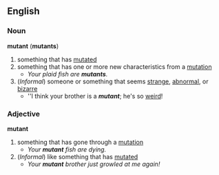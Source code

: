 ==English==
===Noun===
'''mutant''' ('''mutants''')
#something that has [[mutate]]d
#something that has one or more new characteristics from a [[mutation]]
#*''Your plaid fish are '''''mutants'''''.''
#(''Informal'') someone or something that seems [[strange]], [[abnormal]], or [[bizarre]]
#*''I think your brother is a '''''mutant'''''; he's so [[weird]]!

===Adjective===
'''mutant'''
#something that has gone through a [[mutation]]
#*''Your '''''mutant''''' fish are dying.''
#(''Informal'') like something that has [[mutate]]d
#*''Your '''''mutant''''' brother just growled at me again!''